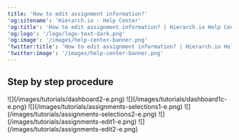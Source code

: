 ```yaml
---
title: 'How to edit assignment information?'
'og:sitename': 'Hierarch.io - Help Center'
'og:title': 'How to edit assignment information? | Hierarch.io Help Center'
'og:logo': '/logo/logo-text-dark.png'
'og:image': '/images/help-center-banner.png'
'twitter:title': 'How to edit assignment information? | Hierarch.io Help Center'
'twitter:image': '/images/help-center-banner.png'
---
```


## Step by step procedure

<Steps>
  <Step title="Go to &#x22;Dashboard&#x22;">
    ![](/images/tutorials/dashboard2-e.png)
  </Step>

  <Step title="Click your &#x22;company name&#x22;">
    ![](/images/tutorials/dashboard1c-e.png)
  </Step>

  <Step title="Click &#x22;Sales > Assignments&#x22; from the sidebar.">
    ![](/images/tutorials/assignments-selections1-e.png)
  </Step>

  <Step title="Click on the &#x22;assignment&#x22;.">
    ![](/images/tutorials/assignments-selections2-e.png)
  </Step>

  <Step title="Click &#x22;Edit&#x22; tab link.">
    ![](/images/tutorials/assignments-edit1-e.png)
  </Step>

  <Step title="Fill up the fields, then hit &#x22;Save Changes&#x22; button.">
    ![](/images/tutorials/assignments-edit2-e.png)
  </Step>
</Steps>